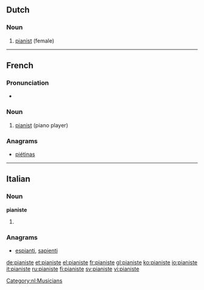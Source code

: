 ==Dutch==

===Noun===
{{nl-noun|f|pianisten|pl2=pianistes|pianistetje|m=pianist}}

# [[pianist]] (female)

[[Category:nl:Musicians]]

----

==French==
{{wikipedia|lang=fr}}

===Pronunciation===
* {{IPA|/pja.nist/|lang=fr}}

===Noun===
{{fr-noun|mf}}

# [[pianist]] (piano player)

===Anagrams===
* [[piétinas#French|piétinas]]
----
==Italian==

===Noun===
'''pianiste''' {{f}}

# {{plural of|pianista|lang=it}}

===Anagrams===
* [[espianti#Italian|espianti]], [[sapienti#Italian|sapienti]]

[[de:pianiste]]
[[et:pianiste]]
[[el:pianiste]]
[[fr:pianiste]]
[[gl:pianiste]]
[[ko:pianiste]]
[[io:pianiste]]
[[it:pianiste]]
[[ru:pianiste]]
[[fi:pianiste]]
[[sv:pianiste]]
[[vi:pianiste]]
